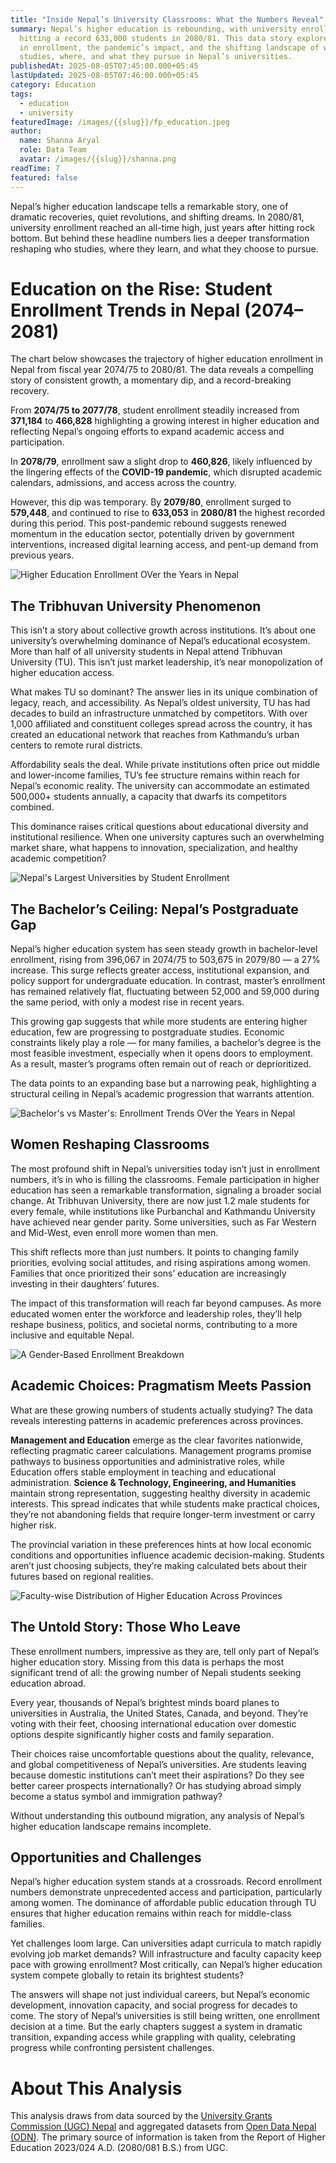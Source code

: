 ```yaml
---
title: "Inside Nepal’s University Classrooms: What the Numbers Reveal"
summary: Nepal’s higher education is rebounding, with university enrollment
  hitting a record 633,000 students in 2080/81. This data story explores trends
  in enrollment, the pandemic’s impact, and the shifting landscape of who
  studies, where, and what they pursue in Nepal’s universities.
publishedAt: 2025-08-05T07:45:00.000+05:45
lastUpdated: 2025-08-05T07:46:00.000+05:45
category: Education
tags:
  - education
  - university
featuredImage: /images/{{slug}}/fp_education.jpeg
author:
  name: Shanna Aryal
  role: Data Team
  avatar: /images/{{slug}}/shanna.png
readTime: 7
featured: false
---
```

Nepal’s higher education landscape tells a remarkable story, one of dramatic recoveries, quiet revolutions, and shifting dreams. In 2080/81, university enrollment reached an all-time high, just years after hitting rock bottom. But behind these headline numbers lies a deeper transformation reshaping who studies, where they learn, and what they choose to pursue.

# Education on the Rise: Student Enrollment Trends in Nepal (2074–2081)

The chart below showcases the trajectory of higher education enrollment in Nepal from fiscal year 2074/75 to 2080/81. The data reveals a compelling story of consistent growth, a momentary dip, and a record-breaking recovery.

From **2074/75 to 2077/78**, student enrollment steadily increased from **371,184** to **466,828** highlighting a growing interest in higher education and reflecting Nepal’s ongoing efforts to expand academic access and participation.

In **2078/79**, enrollment saw a slight drop to **460,826**, likely influenced by the lingering effects of the **COVID-19 pandemic**, which disrupted academic calendars, admissions, and access across the country.

However, this dip was temporary. By **2079/80**, enrollment surged to **579,448**, and continued to rise to **633,053** in **2080/81** the highest recorded during this period. This post-pandemic rebound suggests renewed momentum in the education sector, potentially driven by government interventions, increased digital learning access, and pent-up demand from previous years.

![Higher Education Enrollment OVer the Years in Nepal](/images/{{slug}}/enrollment_trends.png)

## The Tribhuvan University Phenomenon

This isn’t a story about collective growth across institutions. It’s about one university’s overwhelming dominance of Nepal’s educational ecosystem. More than half of all university students in Nepal attend Tribhuvan University (TU). This isn’t just market leadership, it’s near monopolization of higher education access.

What makes TU so dominant? The answer lies in its unique combination of legacy, reach, and accessibility. As Nepal’s oldest university, TU has had decades to build an infrastructure unmatched by competitors. With over 1,000 affiliated and constituent colleges spread across the country, it has created an educational network that reaches from Kathmandu’s urban centers to remote rural districts.

Affordability seals the deal. While private institutions often price out middle and lower-income families, TU’s fee structure remains within reach for Nepal’s economic reality. The university can accommodate an estimated 500,000+ students annually, a capacity that dwarfs its competitors combined.

This dominance raises critical questions about educational diversity and institutional resilience. When one university captures such an overwhelming market share, what happens to innovation, specialization, and healthy academic competition?

![Nepal's Largest Universities by Student Enrollment](/images/{{slug}}/university_by_enrollment.png)

## The Bachelor’s Ceiling: Nepal’s Postgraduate Gap

Nepal’s higher education system has seen steady growth in bachelor-level enrollment, rising from 396,067 in 2074/75 to 503,675 in 2079/80 — a 27% increase. This surge reflects greater access, institutional expansion, and policy support for undergraduate education. In contrast, master’s enrollment has remained relatively flat, fluctuating between 52,000 and 59,000 during the same period, with only a modest rise in recent years.

This growing gap suggests that while more students are entering higher education, few are progressing to postgraduate studies. Economic constraints likely play a role — for many families, a bachelor’s degree is the most feasible investment, especially when it opens doors to employment. As a result, master’s programs often remain out of reach or deprioritized.

The data points to an expanding base but a narrowing peak, highlighting a structural ceiling in Nepal’s academic progression that warrants attention.

![Bachelor's vs Master's: Enrollment Trends OVer the Years in Nepal](/images/{{slug}}/bachelor_masters.png)

## Women Reshaping Classrooms

The most profound shift in Nepal’s universities today isn’t just in enrollment numbers,  it’s in who is filling the classrooms. Female participation in higher education has seen a remarkable transformation, signaling a broader social change. At Tribhuvan University, there are now just 1.2 male students for every female, while institutions like Purbanchal and Kathmandu University have achieved near gender parity. Some universities, such as Far Western and Mid-West, even enroll more women than men.

This shift reflects more than just numbers. It points to changing family priorities, evolving social attitudes, and rising aspirations among women. Families that once prioritized their sons’ education are increasingly investing in their daughters’ futures.

The impact of this transformation will reach far beyond campuses. As more educated women enter the workforce and leadership roles, they’ll help reshape business, politics, and societal norms, contributing to a more inclusive and equitable Nepal.

![A Gender-Based Enrollment Breakdown](/images/{{slug}}/gender_breakdown.png)

## Academic Choices: Pragmatism Meets Passion

What are these growing numbers of students actually studying? The data reveals interesting patterns in academic preferences across provinces.

**Management and Education** emerge as the clear favorites nationwide, reflecting pragmatic career calculations. Management programs promise pathways to business opportunities and administrative roles, while Education offers stable employment in teaching and educational administration. **Science & Technology, Engineering, and Humanities** maintain strong representation, suggesting healthy diversity in academic interests. This spread indicates that while students make practical choices, they’re not abandoning fields that require longer-term investment or carry higher risk.

The provincial variation in these preferences hints at how local economic conditions and opportunities influence academic decision-making. Students aren’t just choosing subjects, they’re making calculated bets about their futures based on regional realities.

![Faculty-wise Distribution of Higher Education Across Provinces](/images/{{slug}}/distribution_by_province.png)

## The Untold Story: Those Who Leave

These enrollment numbers, impressive as they are, tell only part of Nepal’s higher education story. Missing from this data is perhaps the most significant trend of all: the growing number of Nepali students seeking education abroad.

Every year, thousands of Nepal’s brightest minds board planes to universities in Australia, the United States, Canada, and beyond. They’re voting with their feet, choosing international education over domestic options despite significantly higher costs and family separation.

Their choices raise uncomfortable questions about the quality, relevance, and global competitiveness of Nepal’s universities. Are students leaving because domestic institutions can’t meet their aspirations? Do they see better career prospects internationally? Or has studying abroad simply become a status symbol and immigration pathway?

Without understanding this outbound migration, any analysis of Nepal’s higher education landscape remains incomplete.

## Opportunities and Challenges

Nepal’s higher education system stands at a crossroads. Record enrollment numbers demonstrate unprecedented access and participation, particularly among women. The dominance of affordable public education through TU ensures that higher education remains within reach for middle-class families.

Yet challenges loom large. Can universities adapt curricula to match rapidly evolving job market demands? Will infrastructure and faculty capacity keep pace with growing enrollment? Most critically, can Nepal’s higher education system compete globally to retain its brightest students?

The answers will shape not just individual careers, but Nepal’s economic development, innovation capacity, and social progress for decades to come. The story of Nepal’s universities is still being written, one enrollment decision at a time. But the early chapters suggest a system in dramatic transition, expanding access while grappling with quality, celebrating progress while confronting persistent challenges.

# About This Analysis

This analysis draws from data sourced by the [University Grants Commission (UGC) Nepal](https://ugcnepal.edu.np/) and aggregated datasets from [Open Data Nepal (ODN)](https://opendatanepal.com/). The primary source of information is taken from the Report of Higher Education 2023/024 A.D. (2080/081 B.S.) from UGC.
